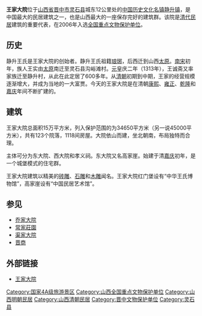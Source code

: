 {{coord|36|53|46|N|111|52|04|E|scale:10000|display=title}}
{{文物保护单位
| 级别 = 全国
| 图片 = Lingshi Jingsheng Wangjia Dayuan 2013.08.24 13-35-03.jpg
| 名称 = 王家大院
| 编号 = 6-459
| 分类 = 古建筑
| 时代 = [[明|明]]至[[清|清]]
| 所在 = [[山西省|山西省]][[灵石县|灵石县]]
| 登录 = 2006年5月25日
}}
'''王家大院'''位于[[山西省|山西省]][[晋中市|晋中市]][[灵石县|灵石县]]城东12公里处的[[中国历史文化名镇|中国历史文化名镇]][[静升镇|静升镇]]，是中国最大的民居建筑之一，也是山西最大的一座保存完好的建筑群。该院是[[清代|清代]][[民居|民居]]建筑的重要代表，在2006年入选[[全国重点文物保护单位|全国重点文物保护单位]]。

==历史==
静升王氏是王家大院的创始者。静升王氏祖籍[[琅琊|琅琊]]，后西迁到山西[[太原|太原]]。[[南宋|南宋]]初年，族人王实由[[太原|太原]]南迁至灵石县沟峪滩村。[[元朝|元]]皇庆二年（1313年），王诚斋又率家族迁至静升村，从此在此定居了600多年。从[[清朝|清朝]]初期到中期，王家的经营规模逐渐增大，并成为当地的一大富贾。今天的王家大院是在清朝[[康熙|康熙]]、[[雍正|雍正]]、[[乾隆|乾隆]]和[[嘉庆|嘉庆]]年间不断扩建的。

==建筑==
王家大院总面积15万平方米，列入保护范围的为34650平方米（另一说45000平方米），共有123个院落，1118间房屋。大院依山而建，坐北朝南，布局独特而合理。

主体可分为东大院、西大院和孝义祠。东大院又名高家崖。始建于清[[嘉庆|嘉庆]]初年，是一个城堡模式的住宅群。

王家大院建筑以精美的[[砖雕|砖雕]]、[[石雕|石雕]]和[[木雕|木雕]]闻名。王家大院红门堡设有“中华王氏博物馆”，高家崖设有“中国民居艺术馆”。

{{Gallery
|width = 300
|height = 
|lines = 1
|File:Lingshi Jingsheng Wangjia Dayuan 2013.08.24 13-32-27.jpg|东院（高家崖）东门
|File:Lingshi Jingsheng Wangjia Dayuan 2013.08.24 14-13-53.jpg|东院（高家崖）
|File:Lingshi Jingsheng Wangjia Dayuan 2013.08.24 13-39-56.jpg|东院（高家崖） —— 凝瑞居
|File:Lingshi Jingsheng Wangjia Dayuan 2013.08.24 13-43-45.jpg|东院（高家崖）
|File:Lingshi Jingsheng Wangjia Dayuan 2013.08.24 13-41-37.jpg|东院（高家崖）
|File:Lingshi Jingsheng Wangjia Dayuan 2013.08.24 14-39-23.jpg|西院（红门堡）
|File:Lingshi Jingsheng Wangjia Dayuan 2013.08.24 14-12-19.jpg|西院（红门堡）
|File:Lingshi Jingsheng Wangjia Dayuan 2013.08.24 13-58-35.jpg|西院（红门堡） —— 树德院（大夫第）
|File:Lingshi Jingsheng Wangjia Dayuan 2013.08.24 14-19-12.jpg|西院（红门堡） —— 童心园
|File:Lingshi Jingsheng Wangjia Dayuan 2013.08.24 14-21-01.jpg|西院（红门堡） —— 屋顶的烟囱
|File:Lingshi Jingsheng Wangjia Dayuan 2013.08.24 14-01-11.jpg|西院（红门堡）  —— 贻谷斋
|File:Lingshi Jingsheng Wangjia Dayuan 2013.08.24 14-31-36.jpg|西院（红门堡）
}}

==参见==
*[[乔家大院|乔家大院]]
*[[常家莊園|常家莊園]]
*[[渠家大院|渠家大院]]
*[[晋商|晋商]]

==外部链接==
{{commonscat|Wang Family Compound}}
*[https://web.archive.org/web/20180402104642/http://www.sxwjdy.com/ 王家大院]

{{山西全国重点文物保护单位}}
[[Category:国家4A级旅游景区|Category:国家4A级旅游景区]]
[[Category:山西全国重点文物保护单位|Category:山西全国重点文物保护单位]]
[[Category:山西明朝民居|Category:山西明朝民居]]
[[Category:山西清朝民居|Category:山西清朝民居]]
[[Category:晋中文物保护单位|Category:晋中文物保护单位]]
[[Category:灵石县|Category:灵石县]]